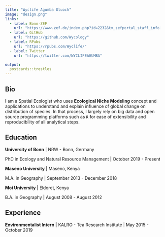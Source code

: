 ```yaml
---
title: "Wyclife Agumba Oluoch"
image: "design.png"
links:
  - label: Bonn-ZEF
    url: "https://www.zef.de/index.php?id=2232&tx_zefportal_staff_info[ref]=2252&tx_zefportal_staff_info[uid]=1975&tx_zefportal_staff_profile[uid]=1975&no_cache=1"
  - label: GitHub
    url: "https://github.com/Wycology"
  - label: RPubs
    url: "https://rpubs.com/Wyclife/"
  - label: Twitter
    url: "https://twitter.com/WYCLIFEAGUMBA"

output:
  postcards::trestles
---
```

 
## Bio

I am a Spatial Ecologist who uses **Ecological Niche Modeling** concept and applications to understand and explain influence of global change on distribution of species. In that process, I largely rely on big data and open source programming platforms such as **`R`** for ease of extensibility and reproducibility of all analytical steps.

## Education

**University of Bonn** | NRW - Bonn, Germany

PhD in Ecology and Natural Resource Management | October 2019 - Present

**Maseno University** | Maseno, Kenya

M.A. in Geography | September 2013 - December 2018

**Moi University** | Eldoret, Kenya

B.A. in Geography | August 2008 - August 2012

## Experience

**Environmentalist Intern** | KALRO - Tea Research Institute | May 2015 - October 2019
